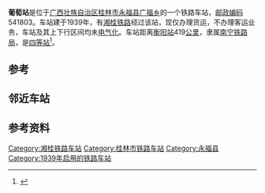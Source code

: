{{noteTA
|1=zh-cn:始发车次; zh-hk:列車班次;
|2=zh-cn:车次; zh-hk:班次;
}}
{{Distinguish|葡萄菁站}}
{{Infobox China railway station
|车站名称 = 葡萄站
|图片 = 
|图片介绍 = 
|其他名称 = 
|车站拼音 = Putao
|英文名称 = Putao Railway Station
|车站代码 = 36197<ref>{{cite book|title=中华人民共和国铁路车站代码（GB/T 10302-2010）|publisher=中国标准出版社|year=2010|isbn=155066140495|ignore-isbn-error=true|pages=27}}</ref>
|电报码 = 
|拼音码 = 
|车站地址 = [[广西壮族自治区|广西壮族自治区]][[桂林市|桂林市]][[永福县|永福县]]
|归属 = [[南宁铁路局|南宁铁路局]]
|线路 = [[湘桂铁路|湘桂铁路]]
|车站等级 = [[四等站_(中铁)|四等站]]
}}
'''葡萄站'''是位于[[广西壮族自治区|广西壮族自治区]][[桂林市|桂林市]][[永福县|永福县]][[广福乡|广福乡]]的一个铁路车站，[[邮政编码|邮政编码]]541803。车站建于1939年，有[[湘桂铁路|湘桂铁路]]经过该站，现仅办理货运，不办理客运业务，车站及其上下行区间均未[[电气化|电气化]]。车站距离[[衡阳站|衡阳站]]419[[公里|公里]]，隶属[[南宁铁路局|南宁铁路局]]，是[[四等站_(中铁)|四等站]]<ref>{{Cite book|title=中国铁路站名词典|last=孙本祥主编|first=|publisher=北京：[[中国铁道出版社|中国铁道出版社]]|year=2003.04|isbn=7-113-03941-3|location=|pages=480}}</ref>。

==参考==
{{reflist}}

== 邻近车站 ==
{{start rail box|[[File:China_Railways.svg|16px]] [[中国铁路|中国铁路]]}}
{{s-inop|[[永福站|永福站]]|{{站|衡阳}}方向}}
{{s-line|[[湘桂铁路|湘桂铁路]]<br />葡萄站}}
{{s-inop|[[石祥站|石祥站]]|{{站|隘口}}方向}}
{{end box}}

== 参考资料 ==
{{reflist}}

{{湘桂铁路}}

[[Category:湘桂铁路车站|Category:湘桂铁路车站]]
[[Category:桂林市铁路车站|Category:桂林市铁路车站]]
[[Category:永福县|Category:永福县]]
[[Category:1939年启用的铁路车站|Category:1939年启用的铁路车站]]


{{铁路车站小作品}}
{{广西小作品}}